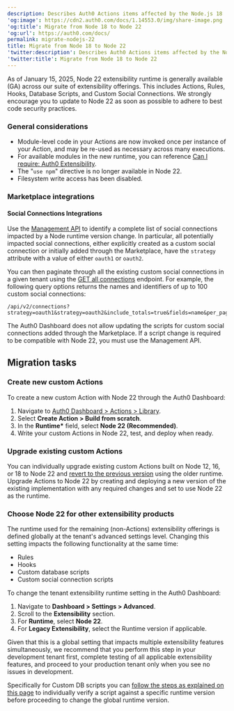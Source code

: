 ```yaml
---
description: Describes Auth0 Actions items affected by the Node.js 18
'og:image': https://cdn2.auth0.com/docs/1.14553.0/img/share-image.png
'og:title': Migrate from Node 18 to Node 22
'og:url': https://auth0.com/docs/
permalink: migrate-nodejs-22
title: Migrate from Node 18 to Node 22
'twitter:description': Describes Auth0 Actions items affected by the Node.js 18
'twitter:title': Migrate from Node 18 to Node 22
---
```

As of January 15, 2025, Node 22 extensibility runtime is generally available (GA) across our suite of extensibility offerings. This includes Actions, Rules, Hooks, Database Scripts, and Custom Social Connections. We strongly encourage you to update to Node 22 as soon as possible to adhere to best code security practices.

### General considerations

* Module-level code in your Actions are now invoked once per instance of your Action, and may be re-used as necessary across many executions.
* For available modules in the new runtime, you can reference [Can I require: Auth0 Extensibility](https://auth0-extensions.github.io/canirequire/).
* The "`use npm`" directive is no longer available in Node 22.
* Filesystem write access has been disabled.

### Marketplace integrations

#### Social Connections Integrations

Use the [Management API](https://auth0.com/docs/api/management/v2) to identify a complete list of social connections impacted by a Node runtime version change. In particular, all potentially impacted social connections, either explicitly created as a custom social connection or initially added through the Marketplace, have the `strategy` attribute with a value of either `oauth1` or `oauth2`.

You can then paginate through all the existing custom social connections in a given tenant using the [GET all connections](https://auth0.com/docs/api/management/v2#!/Connections/get_connections) endpoint. For example, the following query options returns the names and identifiers of up to 100 custom social connections:

```http wrap lines
/api/v2/connections?strategy=oauth1&strategy=oauth2&include_totals=true&fields=name&per_page=100
```






The <Tooltip tip="Auth0 Dashboard: Auth0's main product to configure your services." cta="View Glossary" href="/docs/glossary?term=Auth0+Dashboard">Auth0 Dashboard</Tooltip> does not allow updating the scripts for custom social connections added through the Marketplace. If a script change is required to be compatible with Node 22, you must use the <Tooltip tip="Management API: A product to allow customers to perform administrative tasks." cta="View Glossary" href="/docs/glossary?term=Management+API">Management API</Tooltip>.

## Migration tasks

### Create new custom Actions

To create a new custom Action with Node 22 through the Auth0 Dashboard:

1. Navigate to [Auth0 Dashboard > Actions > Library](https://manage.auth0.com/#/dashboard/actions/library).
2. Select **Create Action > Build from scratch**.
3. In the **Runtime\*** field, select **Node 22 (Recommended)**.
4. Write your custom Actions in Node 22, test, and deploy when ready.

### Upgrade existing custom Actions

You can individually upgrade existing custom Actions built on Node 12, 16, or 18 to Node 22 and [revert to the previous version](/docs/customize/actions/manage-versions#revert-actions) using the older runtime. Upgrade Actions to Node 22 by creating and deploying a new version of the existing implementation with any required changes and set to use Node 22 as the runtime.

### Choose Node 22 for other extensibility products

The runtime used for the remaining (non-Actions) extensibility offerings is defined globally at the tenant's advanced settings level. Changing this setting impacts the following functionality at the same time:

* Rules
* Hooks
* Custom database scripts
* Custom social connection scripts

To change the tenant extensibility runtime setting in the Auth0 Dashboard:

1. Navigate to **Dashboard > Settings > Advanced**.
2. Scroll to the **Extensibility** section.
3. For **Runtime**, select **Node 22**.
4. For **Legacy Extensibility**, select the Runtime version if applicable.

Given that this is a global setting that impacts multiple extensibility features simultaneously, we recommend that you perform this step in your development tenant first, complete testing of all applicable extensibility features, and proceed to your production tenant only when you see no issues in development.

Specifically for Custom DB scripts you can [follow the steps as explained on this page](/docs/authenticate/database-connections/custom-db/custom-database-connections-scripts/environment) to individually verify a script against a specific runtime version before proceeding to change the global runtime version.